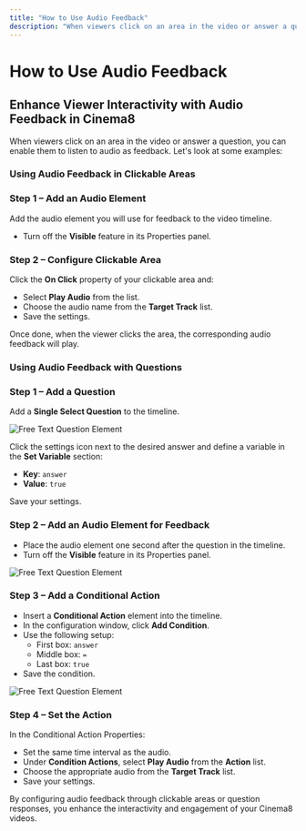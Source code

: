 ```yaml
---
title: "How to Use Audio Feedback"
description: "When viewers click on an area in the video or answer a question, you can enable them to listen to audio as feedback. Let's look at some examples:"
---
```



# How to Use Audio Feedback

## Enhance Viewer Interactivity with Audio Feedback in Cinema8

When viewers click on an area in the video or answer a question, you can enable them to listen to audio as feedback. Let's look at some examples:

### Using Audio Feedback in Clickable Areas

<Steps>

### Step 1 – Add an Audio Element
Add the audio element you will use for feedback to the video timeline.

- Turn off the **Visible** feature in its Properties panel.

### Step 2 – Configure Clickable Area
Click the **On Click** property of your clickable area and:

- Select **Play Audio** from the list.
- Choose the audio name from the **Target Track** list.
- Save the settings.

Once done, when the viewer clicks the area, the corresponding audio feedback will play.

</Steps>

### Using Audio Feedback with Questions

<Steps>

### Step 1 – Add a Question
Add a **Single Select Question** to the timeline.

![Free Text Question Element](/screenshot/questions/audioFeedback1.webp)

Click the settings icon next to the desired answer and define a variable in the **Set Variable** section:

- **Key**: `answer`
- **Value**: `true`

Save your settings.

### Step 2 – Add an Audio Element for Feedback

- Place the audio element one second after the question in the timeline.
- Turn off the **Visible** feature in its Properties panel.

![Free Text Question Element](/screenshot/questions/audioFeedback2.webp)

### Step 3 – Add a Conditional Action

- Insert a **Conditional Action** element into the timeline.
- In the configuration window, click **Add Condition**.
- Use the following setup:
  - First box: `answer`
  - Middle box: `=`
  - Last box: `true`
- Save the condition.

![Free Text Question Element](/screenshot/questions/audioFeedback3.webp)

### Step 4 – Set the Action

In the Conditional Action Properties:

- Set the same time interval as the audio.
- Under **Condition Actions**, select **Play Audio** from the **Action** list.
- Choose the appropriate audio from the **Target Track** list.
- Save your settings.

</Steps>

<Callout type="info">
By configuring audio feedback through clickable areas or question responses, you enhance the interactivity and engagement of your Cinema8 videos.
</Callout>
